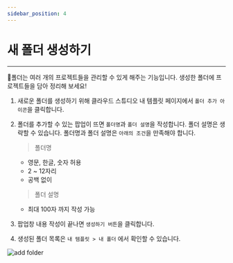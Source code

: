 ```yaml
---
sidebar_position: 4
---
```


# 새 폴더 생성하기 

<hr />

📁폴더는 여러 개의 프로젝트들을 관리할 수 있게 해주는 기능입니다. 생성한 폴더에 프로젝트들을 담아 정리해 보세요!

1. 새로운 폴더를 생성하기 위해 클라우드 스튜디오 내 템플릿 페이지에서 ```폴더 추가 아이콘```을 클릭합니다.
2. 폴더를 추가할 수 있는 팝업이 뜨면 ```폴더명```과 ```폴더 설명```을 작성합니다. 폴더 설명은 생략할 수 있습니다.
    폴더명과 폴더 설명은 ```아래의 조건```을 만족해야 합니다.
    > 폴더명
    -  영문, 한글, 숫자 허용
    -  2 ~ 12자리
    -  공백 없이

    > 폴더 설명
    - 최대 100자 까지 작성 가능
3. 팝업창 내용 작성이 끝나면 ```생성하기 버튼```을 클릭합니다.
4. 생성된 폴더 목록은 ```내 템플릿 > 내 폴더``` 에서 확인할 수 있습니다.

<div className={styles.imgWrap}>
    <img src={addFolder} alt="add folder" />
</div>





